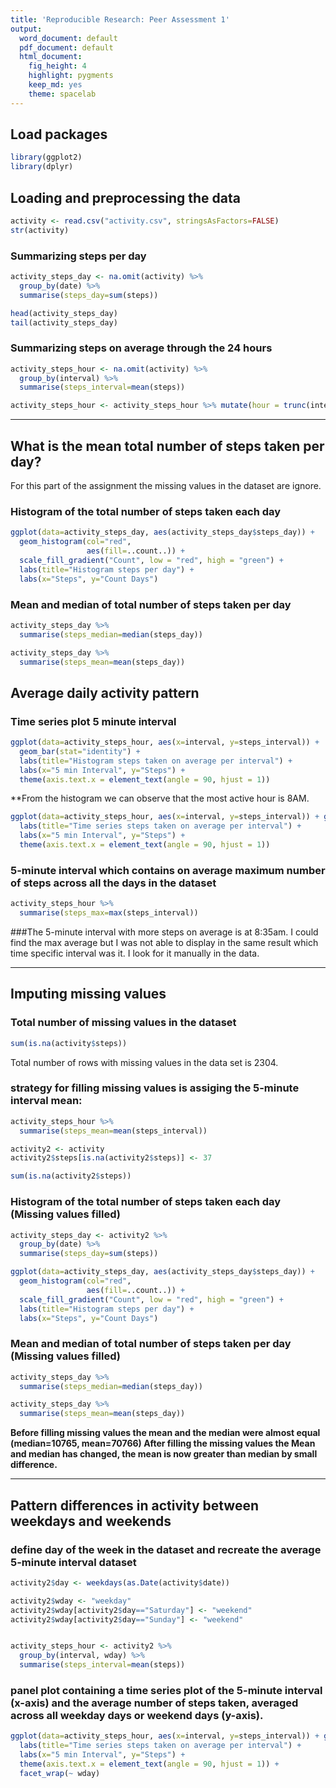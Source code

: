 ---
title: 'Reproducible Research: Peer Assessment 1'
output:
  word_document: default
  pdf_document: default
  html_document:
    fig_height: 4
    highlight: pygments
    keep_md: yes
    theme: spacelab
---


## Load packages

```{r load-packages, message = FALSE, echo = TRUE}
library(ggplot2)
library(dplyr)
```

## Loading and preprocessing the data


```{r load-data, echo = TRUE}
activity <- read.csv("activity.csv", stringsAsFactors=FALSE)
str(activity)
```

### Summarizing steps per day 

```{r summarice by steps per day ignore na, echo = TRUE}
activity_steps_day <- na.omit(activity) %>% 
  group_by(date) %>%
  summarise(steps_day=sum(steps))

head(activity_steps_day)
tail(activity_steps_day)
```

### Summarizing steps on average through the 24 hours

```{r summarice by steps per hour ignore na, echo = TRUE}
activity_steps_hour <- na.omit(activity) %>% 
  group_by(interval) %>%
  summarise(steps_interval=mean(steps))

activity_steps_hour <- activity_steps_hour %>% mutate(hour = trunc(interval/100))

```

* * *

## What is the mean total number of steps taken per day?

For this part of the assignment the missing values in the dataset are ignore.


### Histogram of the total number of steps taken each day


```{r  echo = TRUE}
ggplot(data=activity_steps_day, aes(activity_steps_day$steps_day)) + 
  geom_histogram(col="red", 
                 aes(fill=..count..)) +
  scale_fill_gradient("Count", low = "red", high = "green") +
  labs(title="Histogram steps per day") +
  labs(x="Steps", y="Count Days") 

```


### Mean and median of total number of steps taken per day


```{r mean and median, echo = TRUE}
activity_steps_day %>% 
  summarise(steps_median=median(steps_day))

activity_steps_day %>% 
  summarise(steps_mean=mean(steps_day))

```



## Average daily activity pattern


### Time series plot 5 minute interval


```{r echo = TRUE}
ggplot(data=activity_steps_hour, aes(x=interval, y=steps_interval)) + 
  geom_bar(stat="identity") + 
  labs(title="Histogram steps taken on average per interval") +
  labs(x="5 min Interval", y="Steps") +
  theme(axis.text.x = element_text(angle = 90, hjust = 1))

```


**From the histogram we can observe that the most active hour is 8AM.


```{r echo = TRUE}
ggplot(data=activity_steps_hour, aes(x=interval, y=steps_interval)) + geom_line() +
  labs(title="Time series steps taken on average per interval") +
  labs(x="5 min Interval", y="Steps") +
  theme(axis.text.x = element_text(angle = 90, hjust = 1))

```


### 5-minute interval which contains on average maximum number of steps across all the days in the dataset



```{r max number of steps on average, echo = TRUE}
activity_steps_hour %>% 
  summarise(steps_max=max(steps_interval))

```

###The 5-minute interval with more steps on average is at 8:35am.  I could find the max average but I was not able to display in the same result which time specific interval was it.  I look for it manually in the data.

* * *

## Imputing missing values

### Total number of missing values in the dataset


```{r echo = TRUE}
sum(is.na(activity$steps))

```

Total number of rows with missing values in the data set is 2304.


### strategy for filling missing values is assiging the 5-minute interval mean:

```{r echo = TRUE}
activity_steps_hour %>% 
  summarise(steps_mean=mean(steps_interval))

```



```{r echo = TRUE}
activity2 <- activity
activity2$steps[is.na(activity2$steps)] <- 37

sum(is.na(activity2$steps))
```
 

### Histogram of the total number of steps taken each day (Missing values filled)


```{r  echo = TRUE}

activity_steps_day <- activity2 %>% 
  group_by(date) %>%
  summarise(steps_day=sum(steps))

```


```{r  echo = TRUE}

ggplot(data=activity_steps_day, aes(activity_steps_day$steps_day)) + 
  geom_histogram(col="red", 
                 aes(fill=..count..)) +
  scale_fill_gradient("Count", low = "red", high = "green") +
  labs(title="Histogram steps per day") +
  labs(x="Steps", y="Count Days") 

```


### Mean and median of total number of steps taken per day (Missing values filled)


```{r echo = TRUE}
activity_steps_day %>% 
  summarise(steps_median=median(steps_day))

activity_steps_day %>% 
  summarise(steps_mean=mean(steps_day))

```


**Before filling missing values the mean and the median were almost equal (median=10765, mean=70766)  After filling the missing values the Mean and median has changed, the mean is now greater than median by small difference.**



* * *

## Pattern differences in activity between weekdays and weekends


### define day of the week in the dataset and recreate the average 5-minute interval dataset


```{r echo=TRUE}

activity2$day <- weekdays(as.Date(activity$date))

activity2$wday <- "weekday"
activity2$wday[activity2$day=="Saturday"] <- "weekend"
activity2$wday[activity2$day=="Sunday"] <- "weekend"


activity_steps_hour <- activity2 %>% 
  group_by(interval, wday) %>%
  summarise(steps_interval=mean(steps))

```


### panel plot containing a time series plot of the 5-minute interval (x-axis) and the average number of steps taken, averaged across all weekday days or weekend days (y-axis). 


```{r echo=TRUE}

ggplot(data=activity_steps_hour, aes(x=interval, y=steps_interval)) + geom_line() +
  labs(title="Time series steps taken on average per interval") +
  labs(x="5 min Interval", y="Steps") +
  theme(axis.text.x = element_text(angle = 90, hjust = 1)) +
  facet_wrap(~ wday)

```



